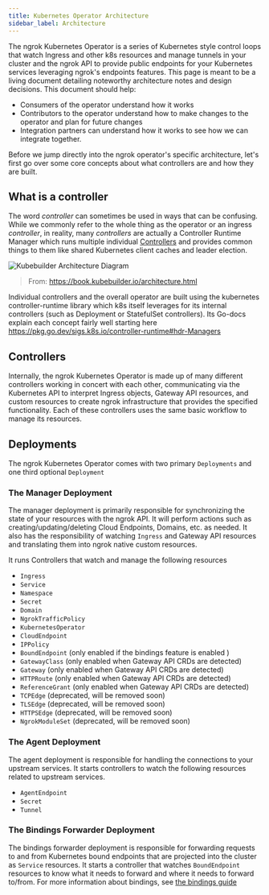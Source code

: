 ```yaml
---
title: Kubernetes Operator Architecture
sidebar_label: Architecture
---
```


The ngrok Kubernetes Operator is a series of Kubernetes style control loops that watch Ingress and other k8s resources and manage tunnels in your cluster and the ngrok API to provide public endpoints for your Kubernetes services leveraging ngrok's endpoints features.
This page is meant to be a living document detailing noteworthy architecture notes and design decisions. This document should help:

- Consumers of the operator understand how it works
- Contributors to the operator understand how to make changes to the operator and plan for future changes
- Integration partners can understand how it works to see how we can integrate together.

Before we jump directly into the ngrok operator's specific architecture, let's first go over some core concepts about what controllers are and how they are built.

## What is a controller

The word _controller_ can sometimes be used in ways that can be confusing.
While we commonly refer to the whole thing as the operator or an ingress _controller_, in reality, many _controllers_ are actually a Controller Runtime Manager which runs multiple individual [Controllers](https://kubernetes.io/docs/concepts/architecture/controller/) and provides common things to them like shared Kubernetes client caches and leader election.

![Kubebuilder Architecture Diagram](../assets/images/kubebuilder_architecture_diagram.svg)

> From: https://book.kubebuilder.io/architecture.html

Individual controllers and the overall operator are built using the kubernetes controller-runtime library which k8s itself leverages for its internal controllers (such as Deployment or StatefulSet controllers).
Its Go-docs explain each concept fairly well starting here https://pkg.go.dev/sigs.k8s.io/controller-runtime#hdr-Managers

## Controllers

Internally, the ngrok Kubernetes Operator is made up of many different controllers working in concert with each other, communicating via the Kubernetes API to interpret Ingress objects, Gateway API resources, and custom resources to create ngrok infrastructure that provides the specified functionality.
Each of these controllers uses the same basic workflow to manage its resources.

## Deployments

The ngrok Kubernetes Operator comes with two primary `Deployments` and one third optional `Deployment`

### The Manager Deployment

The manager deployment is primarily responsible for synchronizing the state of your resources with the ngrok API.
It will perform actions such as creating/updating/deleting Cloud Endpoints, Domains, etc. as needed.
It also has the responsibility of watching `Ingress` and Gateway API resources and translating them into ngrok native custom resources.

It runs Controllers that watch and manage the following resources

- `Ingress`
- `Service`
- `Namespace`
- `Secret`
- `Domain`
- `NgrokTrafficPolicy`
- `KubernetesOperator`
- `CloudEndpoint`
- `IPPolicy`
- `BoundEndpoint` (only enabled if the bindings feature is enabled )
- `GatewayClass` (only enabled when Gateway API CRDs are detected)
- `Gateway` (only enabled when Gateway API CRDs are detected)
- `HTTPRoute` (only enabled when Gateway API CRDs are detected)
- `ReferenceGrant` (only enabled when Gateway API CRDs are detected)
- `TCPEdge` (deprecated, will be removed soon)
- `TLSEdge` (deprecated, will be removed soon)
- `HTTPSEdge` (deprecated, will be removed soon)
- `NgrokModuleSet` (deprecated, will be removed soon)

### The Agent Deployment

The agent deployment is responsible for handling the connections to your upstream services.
It starts controllers to watch the following resources related to upstream services.

- `AgentEndpoint`
- `Secret`
- `Tunnel`

### The Bindings Forwarder Deployment

The bindings forwarder deployment is responsible for forwarding requests to and from Kubernetes bound endpoints that are projected into the cluster as `Service` resources.
It starts a controller that watches `BoundEndpoint` resources to know what it needs to forward and where it needs to forward to/from.
For more information about bindings, see [the bindings guide](/k8s/guides/bindings)


